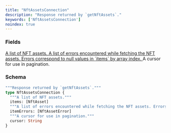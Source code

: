 ```yaml
---
title: "NftAssetsConnection"
description: "Response returned by `getNftAssets`."
keywords: ['NftAssetsConnection']
noindex: true
---
```


### Fields

<a href="/api-reference/types/nftasset">
  <ResponseField name="items" type="[NftAsset]">
    A list of NFT assets.
  </ResponseField>
</a>

<a href="/api-reference/types/nftasseterror">
  <ResponseField name="itemErrors" type="[NftAssetError]">
    A list of errors encountered while fetching the NFT assets. Errors correspond to null values in `items` by array index.
  </ResponseField>
</a>

<ResponseField name="cursor" type="String">
  A cursor for use in pagination.
</ResponseField>

### Schema


```graphql 
"""Response returned by `getNftAssets`."""
type NftAssetsConnection {
  """A list of NFT assets."""
  items: [NftAsset]
  """A list of errors encountered while fetching the NFT assets. Errors correspond to null values in `items` by array index."""
  itemErrors: [NftAssetError]
  """A cursor for use in pagination."""
  cursor: String
}
```
